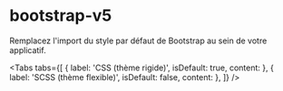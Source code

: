 

<Meta title="dsfr-connect/Utilisation/bootstrap-v5" />

# bootstrap-v5

Remplacez l'import du style par défaut de Bootstrap au sein de votre applicatif.

<Tabs
  tabs={[
    { label: 'CSS (thème rigide)', isDefault: true, content: <CssTab /> },
    { label: 'SCSS (thème flexible)', isDefault: false, content: <ScssTab /> },
  ]}
/>
